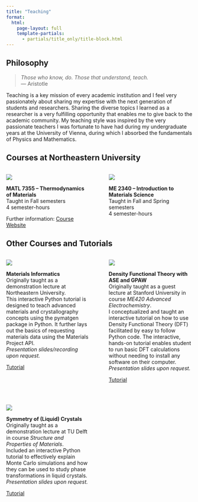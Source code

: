 ```yaml
---
title: "Teaching"
format:
  html:
    page-layout: full
    template-partials:
      - partials/title_only/title-block.html
---
```


## Philosophy

> *Those who know, do. Those that understand, teach.* <br>
> --- Aristotle

Teaching is a key mission of every academic institution and I feel very passionately about sharing my expertise with
the next generation of students and researchers. Sharing the diverse topics I learned as a researcher is a very
fulfilling opportunity that enables me to give back to the academic community. My teaching style was inspired by
the very passionate teachers I was fortunate to have had during my undergraduate years at the University of Vienna,
during which I absorbed the fundamentals of Physics and Mathematics.

## Courses at Northeastern University

:::: {.columns}

::: {.column width="49%" align="center"}
![](../images/matl7355.png){fig-align="center"}

**MATL 7355 -- Thermodynamics of Materials**<br>
Taught in Fall semesters<br>
4 semester-hours
```{=html}
Further information: <a class="btn btn-outline-primary btn-sm", href="https://matl7355.d2r2group.com" target="_blank" rel="noopener noreferrer">
<i class="bi bi-globe" role='img' aria-label='Course Website'></i> Course Website
</a>
```
:::

::: {.column width="2%"}
<!-- empty column to create gap -->
:::

::: {.column width="49%" align="center"}
![](../images/ME2340.png){fig-align="center"}

**ME 2340 -- Introduction to Materials Science**<br>
Taught in Fall and Spring semesters<br>
4 semester-hours

:::

::::


## Other Courses and Tutorials

:::: {.columns}

::: {.column width="49%" align="center"}
![](../images/pymatgen.jpg){fig-align="center"}

**Materials Informatics**<br>
Originally taught as a demonstration lecture at Northeastern University.<br>
This interactive Python tutorial is designed to teach advanced materials and crystallography concepts using the pymatgen package in Python.
It further lays out the basics of requesting materials data using the Materials Project API.<br>
*Presentation slides/recording upon request.*<br>
```{=html}
<a class="btn btn-outline-primary btn-sm", href="https://colab.research.google.com/drive/1dIkatXuXLpmMYDbpQH2IdLa9WMm19Hqz" target="_blank" rel="noopener noreferrer">
<i class="bi bi-book" role='img' aria-label='MC Tutorial'></i> Tutorial
</a>
```
:::

::: {.column width="2%"}
<!-- empty column to create gap -->
:::

::: {.column width="49%" align="center"}
![](../images/DFT_overview.jpg){fig-align="center"}

**Density Functional Theory with ASE and GPAW**<br>
Originally taught as a guest lecture at Stanford University in course *ME420 Advanced Electrochemistry*.<br>
I conceptualized and taught an interactive tutorial on how to use Density Functional Theory (DFT) facilitated by easy
to follow Python code. The interactive, hands-on tutorial enables student to run basic DFT calculations
without needing to install any software on their computer.<br>
*Presentation slides upon request.*<br>
```{=html}
<a class="btn btn-outline-primary btn-sm", href="https://peterschindler.github.io/" target="_blank" rel="noopener noreferrer">
<i class="bi bi-book" role='img' aria-label='DFT Tutorial'></i> Tutorial
</a>
```

:::

::::

<br>

:::: {.columns}

::: {.column width="49%" align="center"}
![](../images/LC.jpg){fig-align="center"}

**Symmetry of (Liquid) Crystals**<br>
Originally taught as a demonstration lecture at TU Delft in course *Structure and Properties of Materials*.<br>
Included an interactive Python tutorial to effectively explain Monte Carlo simulations and how they can be used
to study phase transformations in liquid crystals.<br>
*Presentation slides upon request.*<br>
```{=html}
<a class="btn btn-outline-primary btn-sm", href="https://colab.research.google.com/drive/1_MVosAxaPizhhijmYnoc7jKgAAaQgILk" target="_blank" rel="noopener noreferrer">
<i class="bi bi-book" role='img' aria-label='MC Tutorial'></i> Tutorial
</a>
```

:::

::: {.column width="2%"}
<!-- empty column to create gap -->
:::

::: {.column width="49%" align="center"}

:::

::::
